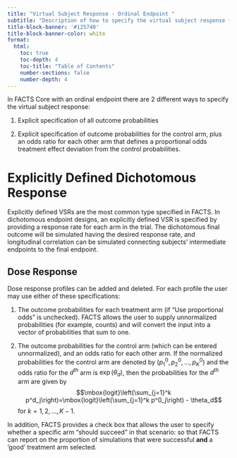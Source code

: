 ```yaml
---
title: "Virtual Subject Response - Ordinal Endpoint "
subtitle: "Description of how to specify the virtual subject response for ordinal endpoints."
title-block-banner: '#125740'
title-block-banner-color: white
format:
  html:
    toc: true
    toc-depth: 4
    toc-title: "Table of Contents"
    number-sections: false
    number-depth: 4
---
```


In FACTS Core with an ordinal endpoint there are 2 different
ways to specify the virtual subject response:

1.  Explicit specification of all outcome probabilities

2.  Explicit specification of outcome probabilities for the control arm, plus an odds ratio for each other arm that defines a proportional odds treatment effect deviation from the control probabilities.  


# Explicitly Defined Dichotomous Response

Explicitly defined VSRs are the most common type specified in FACTS. In
dichotomous endpoint designs, an explicitly defined VSR is specified by providing
a response rate for each arm in the trial. The dichotomous final outcome will
be simulated having the desired response rate, and longitudinal correlation can
be simulated connecting subjects' intermediate endpoints to the final endpoint.

## Dose Response

<!--- ![The Explicitly Defined > Dose Response model for an ordinal endpoint.](../coreUGattachments/dichotomous/media/image20.png){#fig-expdrd} --->

Dose response profiles can be added and deleted.  For each profile the user may use either of these specifications: 

1.  The outcome probabilities for each treatment arm (if "Use proportional odds" is unchecked).  FACTS allows the user to supply unnormalized probabilities (for example, counts) and will convert the input into a vector of probabilities that sum to one.  

2.  The outcome probabilities for the control arm (which can be entered unnormalized), and an odds ratio for each other arm.  If the normalized probabilities for the control arm are denoted by 
$(p^0_1,p^0_2,\ldots,p^0_K)$ and the odds ratio for the $d^{th}$ arm is $\exp(\theta_d)$, then the probabilities for the $d^{th}$ arm are given by 
$$\mbox{logit}\left(\sum_{j=1}^k p^d_j\right)=\mbox{logit}\left(\sum_{j=1}^k p^0_j\right) - \theta_d$$
for $k=1,2,\ldots,K-1$.  


In addition, FACTS provides a check box that allows the user to specify whether a specific arm
    "should succeed" in that scenario: so that FACTS can report on the
    proportion of simulations that were successful **and** a 'good'
    treatment arm selected.

<!--- The graph on the tab shows the mean response rate specified and the target. --->


<!---
#### Load Scenario Outcome Data From File

If the "Load scenario outcome data from file" option is selected then in
scenarios using this profile the simulations will use a range of dose
responses. Each individual simulation uses one set of outcome probabilities
from the supplied file, each row being used in an equal number of
simulations. The summary results are thus averaged over all the VSRs in
the file. The use of this form of simulation is somewhat different from
simulations using a single rate or single external virtual subject
response file. When all the simulations are simulated from one 'truth'
then the purpose of the simulations is to analyse the performance of the
design under that specific circumstance. When the simulations are based
on a range of 'truths' then the summary results show the expected
probability of the different outcomes for the trial over that range of
possible circumstances. Note that to give different VSRs different
weights of expectation, the more likely VSRs should be repeated within
the file.

 ![The Explicitly Defined > Dose Response tab when loading scenario means from a file.](../coreUGattachments/dichotomous/media/image21.png){#fig-expmeansfromfiledich}

After selecting the ".mvsr" file the graph shows the individual response
rates and the mean response rate over all the VSRs.

The format of the ".mvsr" file is a simple CSV text file. Lines starting
with a '#' character are ignored, so the file can include comment and
header lines. There must be one column per treatment arm, and they must
be in dose index order. Each value is the underlying response rate to
simulate. E.g.:

```
#Cntrl, D1, D2, D3, D4
0.05, 0.1, 0.15, 0.25, 0.5
0.05, 0.1, 0.15, 0.23, 0.45
0.05, 0.1, 0.15, 0.21, 0.4
0.05, 0.1, 0.15, 0.19, 0.35
0.05, 0.1, 0.15, 0.17, 0.3
0.05, 0.1, 0.15, 0.15, 0.25
```
--->

<!---
## Longitudinal

The tab for defining ordinal longitudinal response profiles 

--->




